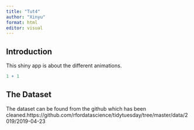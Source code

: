 ```yaml
---
title: "Tut4"
author: "Xinyu"
format: html
editor: visual
---
```


## Introduction

This shiny app is about the different animations.

```r
1 + 1
```

## The Dataset

The dataset can be found from the github which has been cleaned.https://github.com/rfordatascience/tidytuesday/tree/master/data/2019/2019-04-23
